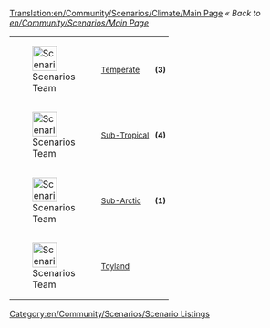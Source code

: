 [[Translation:en/Community/Scenarios/Climate/Main Page]]
''« Back to [[en/Community/Scenarios/Main Page]]''

{| cellspacing="0" align="left" style="width: 200px; color: #000000; background: #ffe496;"
| style="width: 43px;height: 32px;padding:0px;" |[[File:en/Manual/Temperatescreenshot.png|43px|Scenarios Team]]
| style="font-size: 10pt; padding: 4pt; line-height: 1.25em;" | [[en/Community/Scenarios/Climate/Temperate|Temperate]]
| style="font-size: 10pt; padding: 4pt; line-height: 1.25em;" | '''(3)'''
|-
| style="width: 43px;height: 32px;padding:0px;" |[[File:en/Manual/Subtropicalscreenshot.png|43px|Scenarios Team]]
| style="font-size: 10pt; padding: 4pt; line-height: 1.25em;" | [[en/Community/Scenarios/Climate/Sub-Tropical|Sub-Tropical]]
| style="font-size: 10pt; padding: 4pt; line-height: 1.25em;" | '''(4)'''
|-
| style="width: 43px;height: 32px;padding:0px;" |[[File:en/Manual/Subarcticscreenshot.png|43px|Scenarios Team]]
| style="font-size: 10pt; padding: 4pt; line-height: 1.25em;" | [[en/Community/Scenarios/Climate/Sub-Arctic|Sub-Arctic]]
| style="font-size: 10pt; padding: 4pt; line-height: 1.25em;" | '''(1)'''
|-
| style="width: 43px;height: 32px;padding:0px;" |[[File:en/Manual/Toylandscreenshot.png|43px|Scenarios Team]]
| style="font-size: 10pt; padding: 4pt; line-height: 1.25em;" | [[en/Community/Scenarios/Climate/Toyland|Toyland]]
| style="font-size: 10pt; padding: 4pt; line-height: 1.25em;" | ''' '''
|}

[[Category:en/Community/Scenarios/Scenario Listings]]